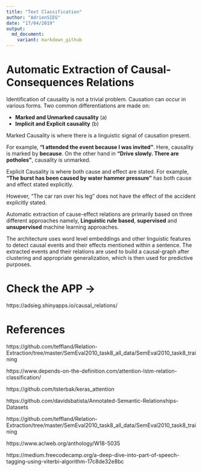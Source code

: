 ```yaml
---
title: "Text Classification"
author: "AdrienSIEG"
date: "17/04/2019"
output:
  md_document:
    variant: markdown_github
---
```


# Automatic Extraction of Causal-Consequences Relations

Identification of causality is not a trivial problem. Causation can occur in various forms. Two common differentiations are made on: 

- **Marked and Unmarked causality** (a)
- **Implicit and Explicit causality** (b)

Marked Causality is where there is a linguistic signal of causation present. 

For example, **“I attended the event because I was invited”**. Here, causality is marked by **because**. On the other hand in **“Drive slowly. There are potholes”**, causality is unmarked.

Explicit Causality is where both cause and effect are stated. For example, **“The burst has been caused by water hammer pressure”** has both cause and effect stated explicitly. 

However, “The car ran over his leg” does not have the effect of the accident explicitly stated.

Automatic extraction of cause-effect relations are primarily based on three different approaches namely, **Linguistic rule based**, **supervised** and **unsupervised** machine learning approaches. 

The architecture uses word level embeddings and other linguistic features to detect causal events and their effects mentioned within a sentence. The extracted events and their relations are used to build a causal-graph after clustering and appropriate generalization, which is then used for predictive purposes.

# Check the APP -> 

https://adsieg.shinyapps.io/causal_relations/

# References
https://github.com/teffland/Relation-Extraction/tree/master/SemEval2010_task8_all_data/SemEval2010_task8_training

https://www.depends-on-the-definition.com/attention-lstm-relation-classification/

https://github.com/tsterbak/keras_attention

https://github.com/davidsbatista/Annotated-Semantic-Relationships-Datasets

https://github.com/teffland/Relation-Extraction/tree/master/SemEval2010_task8_all_data/SemEval2010_task8_training

https://www.aclweb.org/anthology/W18-5035

https://medium.freecodecamp.org/a-deep-dive-into-part-of-speech-tagging-using-viterbi-algorithm-17c8de32e8bc